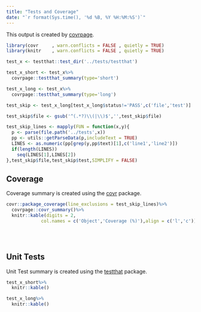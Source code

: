 ```yaml
---
title: "Tests and Coverage"
date: "`r format(Sys.time(), '%d %B, %Y %H:%M:%S')`"
---
```


This output is created by [covrpage](https://github.com/yonicd/covrpage).

```r
library(covr     , warn.conflicts = FALSE , quietly = TRUE)
library(knitr    , warn.conflicts = FALSE , quietly = TRUE)

```

```r

test_x <- testthat::test_dir('../tests/testthat')

test_x_short <- test_x%>%
  covrpage::testthat_summary(type='short')

test_x_long <- test_x%>%
  covrpage::testthat_summary(type='long')

test_skip <- test_x_long[test_x_long$status!='PASS',c('file','test')]

test_skip$file <- gsub('^(.*?)\\(|\\)$','',test_skip$file)

test_skip_lines <- mapply(FUN = function(x,y){
  p <- parse(file.path('../tests',x))
  pp <- utils::getParseData(p,includeText = TRUE)
  LINES <- as.numeric(pp[grep(y,pp$text)[1],c('line1','line2')])
  if(length(LINES))
    seq(LINES[1],LINES[2])
},test_skip$file,test_skip$test,SIMPLIFY = FALSE)

```


## Coverage

Coverage summary is created using the [covr](https://github.com/r-lib/covr) package.

```r
covr::package_coverage(line_exclusions = test_skip_lines)%>%
  covrpage::covr_summary()%>%
  knitr::kable(digits = 2,
             col.names = c('Object','Coverage (%)'),align = c('l','c'))
  
```

<br>

## Unit Tests

Unit Test summary is created using the [testthat](https://github.com/r-lib/testthat) package.



```r

test_x_short%>%
  knitr::kable()

test_x_long%>%
  knitr::kable()

```

